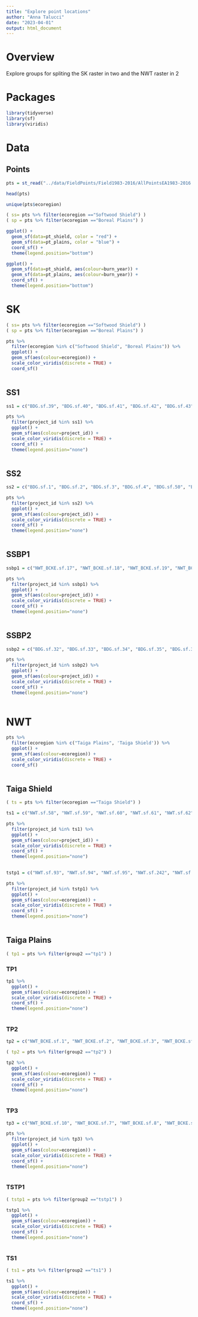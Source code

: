 ```yaml
---
title: "Explore point locations"
author: "Anna Talucci"
date: "2023-04-01"
output: html_document
---
```


# Overview 
Explore groups for spliting the SK raster in two and the NWT raster in 2

# Packages
```r
library(tidyverse)
library(sf)
library(viridis)
```

# Data

## Points
```r
pts = st_read("../data/FieldPoints/Field1983-2016/AllPointsEA1983-2016.shp", "AllPointsEA1983-2016") 
```

```r
head(pts)
```
```r
unique(pts$ecoregion)
```
```r
( ss= pts %>% filter(ecoregion =="Softwood Shield") )
( sp = pts %>% filter(ecoregion =="Boreal Plains") )
```




```r
ggplot() +  
  geom_sf(data=pt_shield, color = "red") +
  geom_sf(data=pt_plains, color = "blue") +
  coord_sf() +
  theme(legend.position="bottom")

```
```r
ggplot() +  
  geom_sf(data=pt_shield, aes(colour=burn_year)) +
  geom_sf(data=pt_plains, aes(colour=burn_year)) +
  coord_sf() +
  theme(legend.position="bottom")

```
# SK
```r
( ss= pts %>% filter(ecoregion =="Softwood Shield") )
( sp = pts %>% filter(ecoregion =="Boreal Plains") )
```

```r
pts %>% 
  filter(ecoregion %in% c("Softwood Shield", "Boreal Plains")) %>%
  ggplot() +
  geom_sf(aes(colour=ecoregion)) +
  scale_color_viridis(discrete = TRUE) +
  coord_sf() 
  
```
## SS1
```r
ss1 = c("BDG.sf.39", "BDG.sf.40", "BDG.sf.41", "BDG.sf.42", "BDG.sf.43", "BDG.sf.44", "BDG.sf.45", "BDG.sf.46", "BDG.sf.47")
```

```r
pts %>% 
  filter(project_id %in% ss1) %>%
  ggplot() +
  geom_sf(aes(colour=project_id)) +
  scale_color_viridis(discrete = TRUE) +
  coord_sf() +
  theme(legend.position="none")
  
```

## SS2
```r
ss2 = c("BDG.sf.1", "BDG.sf.2", "BDG.sf.3", "BDG.sf.4", "BDG.sf.50", "BDG.sf.51", "BDG.sf.52", "BDG.sf.53", "BDG.sf.54", "BDG.sf.55", "BDG.sf.56", "BDG.sf.57", "BDG.sf.58", "BDG.sf.59", "BDG.sf.60", "BDG.sf.61", "BDG.sf.62", "BDG.sf.63", "BDG.sf.64", "BDG.sf.65", "BDG.sf.66", "BDG.sf.67", "BDG.sf.68", "BDG.sf.69")
```

```r
pts %>% 
  filter(project_id %in% ss2) %>%
  ggplot() +
  geom_sf(aes(colour=project_id)) +
  scale_color_viridis(discrete = TRUE) +
  coord_sf() +
  theme(legend.position="none")
  
```
## SSBP1
```r
ssbp1 = c("NWT_BCKE.sf.17", "NWT_BCKE.sf.18", "NWT_BCKE.sf.19", "NWT_BCKE.sf.20", "NWT_BCKE.sf.21", "NWT_BCKE.sf.22", "NWT_BCKE.sf.23", "NWT_BCKE.sf.24", "NWT_BCKE.sf.25", "NWT_BCKE.sf.26", "NWT_BCKE.sf.27", "NWT_BCKE.sf.28", "NWT_BCKE.sf.29", "NWT_BCKE.sf.30", "NWT_BCKE.sf.31", "NWT_BCKE.sf.32", "NWT_BCKE.sf.33", "NWT_BCKE.sf.34", "NWT_BCKE.sf.35", "NWT_BCKE.sf.36", "NWT_BCKE.sf.37", "NWT_BCKE.sf.38", "NWT_BCKE.sf.39", "NWT_BCKE.sf.40", "NWT_BCKE.sf.41", "NWT_BCKE.sf.42", "NWT_BCKE.sf.43", "NWT_BCKE.sf.44", "BR_SK1.sf.54", "BR_SK1.sf.55", "BR_SK1.sf.56", "BR_SK1.sf.57", "BR_SK1.sf.70", "BR_SK1.sf.58", "BR_SK1.sf.71", "BR_SK1.sf.72", "BR_SK1.sf.73", "BR_SK1.sf.74", "BR_SK1.sf.75", "BR_SK1.sf.76", "BR_SK1.sf.59", "BR_SK1.sf.77", "BR_SK1.sf.60", "BR_SK1.sf.61", "BR_SK1.sf.78", "BR_SK1.sf.62", "BR_SK1.sf.79")
```

```r
pts %>% 
  filter(project_id %in% ssbp1) %>%
  ggplot() +
  geom_sf(aes(colour=project_id)) +
  scale_color_viridis(discrete = TRUE) +
  coord_sf() +
  theme(legend.position="none")
  
```

## SSBP2
```r
ssbp2 = c("BDG.sf.32", "BDG.sf.33", "BDG.sf.34", "BDG.sf.35", "BDG.sf.36", "BDG.sf.37", "BDG.sf.38", "BDG.sf.48", "BDG.sf.49", "BR_SK1.sf.18", "BR_SK1.sf.1", "BR_SK1.sf.19", "BR_SK1.sf.2", "BR_SK1.sf.20", "BR_SK1.sf.3", "BR_SK1.sf.21", "BR_SK1.sf.4", "BR_SK1.sf.22", "BR_SK1.sf.5", "BR_SK1.sf.23", "BR_SK1.sf.6", "BR_SK1.sf.24", "BR_SK1.sf.7", "BR_SK1.sf.25", "BR_SK1.sf.8", "BR_SK1.sf.26", "BR_SK1.sf.9", "BR_SK1.sf.27", "BR_SK1.sf.10", "BR_SK1.sf.28", "BR_SK1.sf.11", "BR_SK1.sf.29", "BR_SK1.sf.12", "BR_SK1.sf.30", "BR_SK1.sf.13", "BR_SK1.sf.31", "BR_SK1.sf.14", "BR_SK1.sf.32", "BR_SK1.sf.15", "BR_SK1.sf.33", "BR_SK1.sf.16", "BR_SK1.sf.34", "BR_SK1.sf.17", "BR_SK1.sf.35", "BR_SK1.sf.36", "BR_SK1.sf.37", "BR_SK1.sf.38", "BR_SK1.sf.39", "BR_SK1.sf.40", "BR_SK1.sf.41", "BR_SK1.sf.42", "BR_SK1.sf.43", "BR_SK1.sf.44", "BR_SK1.sf.45", "BR_SK1.sf.46", "BR_SK1.sf.47", "BR_SK1.sf.63", "BR_SK1.sf.64", "BR_SK1.sf.65", "BR_SK1.sf.66", "BR_SK1.sf.48", "BR_SK1.sf.67", "BR_SK1.sf.49", "BR_SK1.sf.50", "BR_SK1.sf.51", "BR_SK1.sf.52", "BR_SK1.sf.53", "BR_SK1.sf.68", "BR_SK1.sf.69")
```

```r
pts %>% 
  filter(project_id %in% ssbp2) %>%
  ggplot() +
  geom_sf(aes(colour=project_id)) +
  scale_color_viridis(discrete = TRUE) +
  coord_sf() +
  theme(legend.position="none")
  
```


# NWT

```r
pts %>% 
  filter(ecoregion %in% c("Taiga Plains", 'Taiga Shield')) %>%
  ggplot() +
  geom_sf(aes(colour=ecoregion)) +
  scale_color_viridis(discrete = TRUE) +
  coord_sf() 
  
```



## Taiga Shield
```r
( ts = pts %>% filter(ecoregion =="Taiga Shield") )
```

```r
ts1 = c("NWT.sf.58", "NWT.sf.59", "NWT.sf.60", "NWT.sf.61", "NWT.sf.62", "NWT.sf.63", "NWT.sf.64", "NWT.sf.65", "NWT.sf.66", "NWT.sf.67", "NWT.sf.68", "NWT.sf.69", "NWT.sf.70", "NWT.sf.71", "NWT.sf.72", "NWT.sf.73", "NWT.sf.74", "NWT.sf.75", "NWT.sf.102", "NWT.sf.103", "NWT.sf.135", "NWT.sf.136", "NWT.sf.137", "NWT.sf.138", "NWT.sf.139", "NWT.sf.140", "NWT.sf.141", "NWT.sf.142", "NWT.sf.143", "NWT.sf.144", "NWT.sf.145", "NWT.sf.146", "NWT.sf.147", "NWT.sf.148", "NWT.sf.149", "NWT.sf.150", "NWT.sf.151", "NWT.sf.152", "NWT.sf.153", "NWT.sf.154", "NWT.sf.155", "NWT.sf.156", "NWT.sf.157", "NWT.sf.158", "NWT.sf.159", "NWT.sf.160", "NWT.sf.161", "NWT.sf.206", "NWT.sf.207", "NWT.sf.208", "NWT.sf.209", "NWT.sf.210", "NWT.sf.211", "NWT.sf.212", "NWT.sf.213", "NWT.sf.214", "NWT.sf.215", "NWT.sf.216", "NWT.sf.217", "NWT.sf.218", "NWT.sf.219", "NWT.sf.220", "NWT.sf.221", "NWT.sf.222", "NWT.sf.223", "NWT.sf.224", "NWT.sf.225", "NWT.sf.226", "NWT.sf.227", "NWT.sf.228", "NWT.sf.229", "NWT.sf.230", "NWT.sf.231", "NWT.sf.232", "NWT.sf.233", "NWT.sf.234", "NWT.sf.235", "NWT.sf.236", "NWT.sf.237", "NWT.sf.238", "NWT.sf.239", "NWT.sf.240", "NWT.sf.241", "NWT_BCKE.sf.148", "NWT_BCKE.sf.149", "NWT_BCKE.sf.150", "NWT_BCKE.sf.151", "NWT_BCKE.sf.152", "NWT_BCKE.sf.153", "NWT_BCKE.sf.154", "NWT_BCKE.sf.155", "NWT_BCKE.sf.156", "NWT_BCKE.sf.157", "NWT_BCKE.sf.158", "NWT_BCKE.sf.159", "NWT_BCKE.sf.160", "NWT_BCKE.sf.161", "NWT_BCKE.sf.162", "NWT_BCKE.sf.164", "NWT_BCKE.sf.165", "NWT_BCKE.sf.166", "NWT_BCKE.sf.167", "NWT_BCKE.sf.168", "NWT_BCKE.sf.169", "NWT_BCKE.sf.170", "NWT_BCKE.sf.171", "NWT_BCKE.sf.172", "NWT_BCKE.sf.173", "NWT_BCKE.sf.174", "NWT_BCKE.sf.175", "NWT_BCKE.sf.176", "NWT_BCKE.sf.177", "NWT_BCKE.sf.178", "NWT_BCKE.sf.179", "NWT_BCKE.sf.180", "NWT_BCKE.sf.181", "NWT_BCKE.sf.182", "NWT_BCKE.sf.183", "NWT_BCKE.sf.184", "NWT_BCKE.sf.185", "NWT_BCKE.sf.186", "NWT_BCKE.sf.187", "NWT_BCKE.sf.188", "NWT_BCKE.sf.189", "NWT_BCKE.sf.190", "NWT_BCKE.sf.191", "NWT_BCKE.sf.192", "NWT_BCKE.sf.193", "NWT_BCKE.sf.194", "NWT_BCKE.sf.195", "NWT_BCKE.sf.196", "NWT_BCKE.sf.197", "NWT_BCKE.sf.198", "NWT_BCKE.sf.199", "NWT_BCKE.sf.200", "NWT_BCKE.sf.201", "NWT_BCKE.sf.202", "NWT_BCKE.sf.203", "NWT_BCKE.sf.204", "NWT_BCKE.sf.205", "NWT_BCKE.sf.206", "NWT_BCKE.sf.207", "NWT_BCKE.sf.208", "NWT_BCKE.sf.209", "NWT_BCKE.sf.210", "NWT_BCKE.sf.211", "NWT_BCKE.sf.212", "NWT_BCKE.sf.213", "NWT_BCKE.sf.214", "NWT_BCKE.sf.216", "NWT_BCKE.sf.217", "NWT_BCKE.sf.218", "NWT_BCKE.sf.219", "NWT_BCKE.sf.220", "NWT_BCKE.sf.221", "NWT_BCKE.sf.222", "NWT_BCKE.sf.223", "NWT_BCKE.sf.224", "NWT_BCKE.sf.225", "NWT_BCKE.sf.226", "NWT_BCKE.sf.227", "NWT_BCKE.sf.228", "NWT_BCKE.sf.229")
```



```r
pts %>% 
  filter(project_id %in% ts1) %>%
  ggplot() +
  geom_sf(aes(colour=project_id)) +
  scale_color_viridis(discrete = TRUE) +
  coord_sf() +
  theme(legend.position="none")
  
```

```r
tstp1 = c("NWT.sf.93", "NWT.sf.94", "NWT.sf.95", "NWT.sf.242", "NWT.sf.243", "NWT.sf.244", "NWT.sf.245", "NWT.sf.246", "NWT.sf.247", "NWT.sf.248", "NWT.sf.249", "NWT.sf.250", "NWT.sf.251", "NWT.sf.252", "NWT.sf.253", "NWT.sf.254", "NWT.sf.255", "NWT.sf.256", "NWT.sf.257", "NWT.sf.258", "NWT.sf.259", "NWT.sf.260", "NWT.sf.261", "NWT.sf.262", "NWT.sf.263", "NWT.sf.264", "NWT.sf.265", "NWT.sf.266", "NWT.sf.267", "NWT.sf.268", "NWT.sf.269", "NWT.sf.270", "NWT.sf.271", "NWT.sf.272", "NWT.sf.273", "NWT.sf.274", "NWT.sf.275", "NWT.sf.276", "NWT.sf.277", "NWT.sf.278", "NWT.sf.279", "NWT.sf.280", "NWT.sf.281", "NWT.sf.282", "NWT.sf.283", "NWT.sf.284", "NWT.sf.285", "NWT.sf.286", "NWT.sf.287", "NWT.sf.288", "NWT.sf.289", "NWT.sf.290", "NWT.sf.291", "NWT.sf.292", "NWT.sf.293", "NWT.sf.294", "NWT.sf.295")
```

```r
pts %>% 
  filter(project_id %in% tstp1) %>%
  ggplot() +
  geom_sf(aes(colour=ecoregion)) +
  scale_color_viridis(discrete = TRUE) +
  coord_sf() +
  theme(legend.position="none")
  
```


## Taiga Plains
```r
( tp1 = pts %>% filter(group2 =="tp1") )
```


### TP1
```r
tp1 %>% 
  ggplot() +
  geom_sf(aes(colour=ecoregion)) +
  scale_color_viridis(discrete = TRUE) +
  coord_sf() +
  theme(legend.position="none")
  
```

### TP2
```r
tp2 = c("NWT_BCKE.sf.1", "NWT_BCKE.sf.2", "NWT_BCKE.sf.3", "NWT_BCKE.sf.4", "NWT_BCKE.sf.5", "NWT_BCKE.sf.6", "NWT.sf.19", "NWT.sf.20", "NWT.sf.21", "NWT.sf.22", "NWT.sf.23", "NWT.sf.24", "NWT.sf.25", "NWT.sf.26", "NWT.sf.27", "NWT.sf.28", "NWT.sf.29", "NWT.sf.30", "NWT.sf.31", "NWT.sf.32", "NWT.sf.33", "NWT.sf.34", "NWT.sf.35", "NWT.sf.36", "NWT.sf.37", "NWT.sf.38", "NWT.sf.39", "NWT.sf.40", "NWT.sf.41", "NWT.sf.45", "NWT.sf.82", "NWT.sf.83", "NWT.sf.84", "NWT.sf.85", "NWT.sf.86", "NWT.sf.87", "NWT.sf.88", "NWT.sf.89", "NWT.sf.90", "NWT.sf.96", "NWT.sf.97", "NWT.sf.98", "NWT.sf.162", "NWT.sf.163", "NWT.sf.164", "NWT.sf.165", "NWT.sf.166", "NWT.sf.167", "NWT.sf.168", "NWT.sf.169", "NWT.sf.170", "NWT.sf.171", "NWT.sf.172", "NWT.sf.173", "NWT.sf.174", "NWT.sf.175", "NWT.sf.176", "NWT.sf.177", "NWT.sf.178", "NWT.sf.179", "NWT.sf.180", "NWT.sf.181", "NWT.sf.182", "NWT.sf.183", "NWT.sf.184", "NWT.sf.185", "NWT.sf.186", "NWT.sf.187", "NWT.sf.188", "NWT.sf.189", "NWT.sf.190", "NWT.sf.191", "NWT.sf.192", "NWT.sf.193", "NWT.sf.194", "NWT.sf.195", "NWT.sf.196", "NWT.sf.197", "NWT.sf.198", "NWT.sf.199", "NWT.sf.200", "NWT.sf.201", "NWT.sf.202", "NWT.sf.203", "NWT.sf.204", "NWT.sf.205", "NWT.sf.296", "NWT.sf.297", "NWT.sf.298", "NWT.sf.299", "NWT.sf.300", "NWT.sf.301", "NWT.sf.302", "NWT.sf.303", "NWT.sf.304", "NWT.sf.305", "NWT.sf.306", "NWT.sf.307", "NWT.sf.308", "NWT.sf.309", "NWT.sf.310", "NWT.sf.311", "NWT.sf.312", "NWT.sf.313", "NWT.sf.314", "NWT.sf.315", "NWT.sf.316", "NWT.sf.317", "NWT.sf.318", "NWT.sf.319", "NWT.sf.320", "NWT.sf.321", "NWT.sf.322", "NWT.sf.323", "NWT.sf.324", "NWT.sf.325", "NWT.sf.326", "NWT.sf.327", "NWT.sf.328", "NWT.sf.329", "NWT.sf.330", "NWT.sf.331", "NWT.sf.332", "NWT.sf.333", "NWT.sf.334", "NWT_BCKE.sf.230", "NWT_BCKE.sf.231", "NWT_BCKE.sf.232", "NWT_BCKE.sf.233", "NWT_BCKE.sf.234", "NWT_BCKE.sf.235", "NWT_BCKE.sf.236", "NWT_BCKE.sf.237", "NWT_BCKE.sf.238", "NWT_BCKE.sf.239", "NWT_BCKE.sf.240", "NWT_BCKE.sf.241", "NWT_BCKE.sf.242", "NWT_BCKE.sf.243", "NWT_BCKE.sf.244", "NWT_BCKE.sf.245", "NWT_BCKE.sf.246", "NWT_BCKE.sf.247", "NWT_BCKE.sf.248", "NWT_BCKE.sf.249", "NWT_BCKE.sf.250", "NWT_BCKE.sf.251", "NWT_BCKE.sf.252", "NWT_BCKE.sf.253", "NWT_BCKE.sf.254", "NWT_BCKE.sf.255", "NWT_BCKE.sf.256", "NWT_BCKE.sf.257", "NWT_BCKE.sf.258", "NWT_BCKE.sf.259", "NWT_BCKE.sf.260", "NWT_BCKE.sf.261", "NWT_BCKE.sf.262", "NWT_BCKE.sf.263", "NWT_BCKE.sf.264", "NWT_BCKE.sf.265", "NWT_BCKE.sf.266", "NWT_BCKE.sf.267", "NWT_BCKE.sf.268", "NWT_BCKE.sf.269", "NWT_BCKE.sf.270", "NWT_BCKE.sf.271", "NWT_BCKE.sf.273", "NWT_BCKE.sf.274", "NWT_BCKE.sf.275", "NWT_BCKE.sf.276", "NWT_BCKE.sf.277", "NWT_BCKE.sf.278", "NWT_BCKE.sf.279", "NWT_BCKE.sf.280", "NWT_BCKE.sf.281", "NWT_BCKE.sf.282", "NWT_BCKE.sf.283", "NWT_BCKE.sf.284", "NWT_BCKE.sf.285", "NWT_BCKE.sf.286", "NWT_BCKE.sf.287", "NWT_BCKE.sf.288", "NWT_BCKE.sf.289", "NWT_BCKE.sf.290", "NWT_BCKE.sf.291", "NWT_BCKE.sf.292", "NWT_BCKE.sf.293", "NWT_BCKE.sf.294", "NWT_BCKE.sf.295", "NWT_BCKE.sf.296", "NWT_BCKE.sf.297", "NWT_BCKE.sf.298", "NWT_BCKE.sf.299", "NWT_BCKE.sf.300", "NWT_BCKE.sf.301", "NWT_BCKE.sf.302", "NWT_BCKE.sf.303", "NWT_BCKE.sf.304", "NWT_BCKE.sf.305", "NWT_BCKE.sf.306", "NWT_BCKE.sf.307", "NWT_BCKE.sf.308", "NWT_BCKE.sf.309", "NWT_BCKE.sf.310", "NWT_BCKE.sf.311", "NWT_BCKE.sf.312", "NWT_BCKE.sf.313", "NWT_BCKE.sf.314", "NWT_BCKE.sf.315", "NWT_BCKE.sf.316", "NWT_BCKE.sf.317", "NWT_BCKE.sf.318", "NWT_BCKE.sf.319", "NWT_BCKE.sf.320", "NWT_BCKE.sf.321", "NWT_BCKE.sf.322", "NWT_BCKE.sf.323", "NWT_BCKE.sf.324", "NWT_BCKE.sf.325")
```

```r
( tp2 = pts %>% filter(group2 =="tp2") )
```
```r
tp2 %>% 
  ggplot() +
  geom_sf(aes(colour=ecoregion)) +
  scale_color_viridis(discrete = TRUE) +
  coord_sf() +
  theme(legend.position="none")
  
```

### TP3
```r
tp3 = c("NWT_BCKE.sf.10", "NWT_BCKE.sf.7", "NWT_BCKE.sf.8", "NWT_BCKE.sf.9", "NWT_BCKE.sf.11", "NWT_BCKE.sf.12", "NWT_BCKE.sf.13", "NWT_BCKE.sf.14", "NWT_BCKE.sf.15", "NWT_BCKE.sf.16", "BDG.sf.20", "BDG.sf.21", "BDG.sf.22", "BDG.sf.23", "BDG.sf.24", "BDG.sf.25", "BDG.sf.26", "BDG.sf.27", "BDG.sf.28", "BDG.sf.29", "BDG.sf.30", "BDG.sf.31", "NWT.sf.1", "NWT.sf.17", "NWT.sf.18", "NWT.sf.42", "NWT.sf.43", "NWT.sf.44", "NWT.sf.46", "NWT.sf.47", "NWT.sf.48", "NWT.sf.49", "NWT.sf.50", "NWT.sf.51", "NWT.sf.52", "NWT.sf.53", "NWT.sf.54", "NWT.sf.55", "NWT.sf.56", "NWT.sf.57", "NWT.sf.76", "NWT.sf.77", "NWT.sf.78", "NWT.sf.79", "NWT.sf.80", "NWT.sf.81", "NWT.sf.91", "NWT.sf.100", "NWT.sf.101", "NWT.sf.108", "NWT.sf.109", "NWT.sf.110", "NWT.sf.111", "NWT.sf.112", "NWT.sf.113", "NWT.sf.114", "NWT.sf.115", "NWT.sf.116", "NWT.sf.117", "NWT.sf.118", "NWT.sf.119", "NWT.sf.120", "NWT.sf.121", "NWT.sf.122", "NWT.sf.123", "NWT.sf.124", "NWT.sf.125", "NWT.sf.126", "NWT.sf.127", "NWT.sf.128", "NWT.sf.129", "NWT.sf.130", "NWT.sf.131", "NWT.sf.132", "NWT.sf.133", "NWT.sf.134", "NWT_BCKE.sf.45", "NWT_BCKE.sf.46", "NWT_BCKE.sf.47", "NWT_BCKE.sf.48", "NWT_BCKE.sf.49", "NWT_BCKE.sf.50", "NWT_BCKE.sf.51", "NWT_BCKE.sf.52", "NWT_BCKE.sf.53", "NWT_BCKE.sf.54", "NWT_BCKE.sf.55", "NWT_BCKE.sf.56", "NWT_BCKE.sf.57", "NWT_BCKE.sf.58", "NWT_BCKE.sf.59", "NWT_BCKE.sf.60", "NWT_BCKE.sf.61", "NWT_BCKE.sf.62", "NWT_BCKE.sf.63", "NWT_BCKE.sf.64", "NWT_BCKE.sf.65", "NWT_BCKE.sf.66", "NWT_BCKE.sf.67", "NWT_BCKE.sf.68", "NWT_BCKE.sf.69", "NWT_BCKE.sf.70", "NWT_BCKE.sf.71", "NWT_BCKE.sf.72", "NWT_BCKE.sf.73", "NWT_BCKE.sf.74", "NWT_BCKE.sf.75", "NWT_BCKE.sf.76", "NWT_BCKE.sf.77", "NWT_BCKE.sf.78", "NWT_BCKE.sf.79", "NWT_BCKE.sf.80", "NWT_BCKE.sf.81", "NWT_BCKE.sf.82", "NWT_BCKE.sf.83", "NWT_BCKE.sf.84", "NWT_BCKE.sf.85", "NWT_BCKE.sf.86", "NWT_BCKE.sf.87", "NWT_BCKE.sf.88", "NWT_BCKE.sf.89", "NWT_BCKE.sf.90", "NWT_BCKE.sf.91", "NWT_BCKE.sf.92", "NWT_BCKE.sf.93", "NWT_BCKE.sf.94", "NWT_BCKE.sf.95", "NWT_BCKE.sf.96", "NWT_BCKE.sf.97", "NWT_BCKE.sf.100", "NWT_BCKE.sf.101", "NWT_BCKE.sf.102", "NWT_BCKE.sf.103", "NWT_BCKE.sf.99", "NWT_BCKE.sf.104", "NWT_BCKE.sf.105", "NWT_BCKE.sf.106", "NWT_BCKE.sf.107", "NWT_BCKE.sf.108", "NWT_BCKE.sf.109", "NWT_BCKE.sf.110", "NWT_BCKE.sf.111", "NWT_BCKE.sf.112", "NWT_BCKE.sf.113", "NWT_BCKE.sf.114", "NWT_BCKE.sf.115", "NWT_BCKE.sf.116", "NWT_BCKE.sf.117", "NWT_BCKE.sf.118", "NWT_BCKE.sf.119", "NWT_BCKE.sf.120", "NWT_BCKE.sf.121", "NWT_BCKE.sf.122", "NWT_BCKE.sf.123", "NWT_BCKE.sf.124", "NWT_BCKE.sf.125", "NWT_BCKE.sf.126", "NWT_BCKE.sf.127", "NWT_BCKE.sf.128", "NWT_BCKE.sf.129", "NWT_BCKE.sf.130", "NWT_BCKE.sf.131", "NWT_BCKE.sf.132", "NWT_BCKE.sf.133", "NWT_BCKE.sf.134", "NWT_BCKE.sf.135", "NWT_BCKE.sf.136", "NWT_BCKE.sf.272")
```

```r
pts %>% 
  filter(project_id %in% tp3) %>%
  ggplot() +
  geom_sf(aes(colour=ecoregion)) +
  scale_color_viridis(discrete = TRUE) +
  coord_sf() +
  theme(legend.position="none")
  
```

### TSTP1
```r
( tstp1 = pts %>% filter(group2 =="tstp1") )
```



```r
tstp1 %>% 
  ggplot() +
  geom_sf(aes(colour=ecoregion)) +
  scale_color_viridis(discrete = TRUE) +
  coord_sf() +
  theme(legend.position="none")
  
```

### TS1
```r
( ts1 = pts %>% filter(group2 =="ts1") )
```



```r
ts1 %>% 
  ggplot() +
  geom_sf(aes(colour=ecoregion)) +
  scale_color_viridis(discrete = TRUE) +
  coord_sf() +
  theme(legend.position="none")
  
```